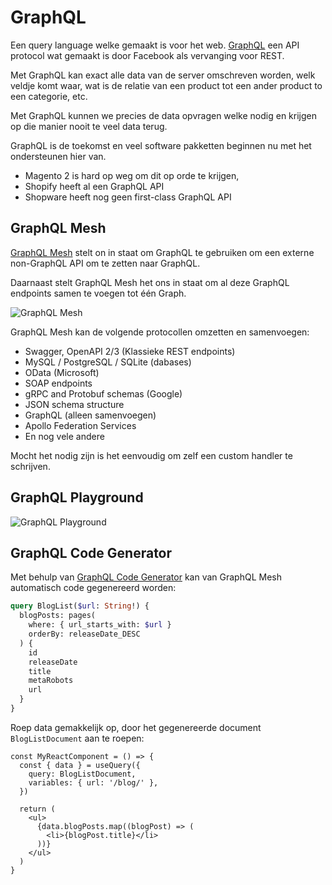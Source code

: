 # GraphQL

Een query language welke gemaakt is voor het web.
[GraphQL](https://graphql.org/) een API protocol wat gemaakt is door Facebook
als vervanging voor REST.

Met GraphQL kan exact alle data van de server omschreven worden, welk veldje
komt waar, wat is de relatie van een product tot een ander product to een
categorie, etc.

Met GraphQL kunnen we precies de data opvragen welke nodig en krijgen op die
manier nooit te veel data terug.

GraphQL is de toekomst en veel software pakketten beginnen nu met het
ondersteunen hier van.

- Magento 2 is hard op weg om dit op orde te krijgen,
- Shopify heeft al een GraphQL API
- Shopware heeft nog geen first-class GraphQL API

## GraphQL Mesh

[GraphQL Mesh](https://graphql-mesh.com/) stelt on in staat om GraphQL te
gebruiken om een externe non-GraphQL API om te zetten naar GraphQL.

Daarnaast stelt GraphQL Mesh het ons in staat om al deze GraphQL endpoints samen
te voegen tot één Graph.

![GraphQL Mesh](/images/graphql-mesh.png)

GraphQL Mesh kan de volgende protocollen omzetten en samenvoegen:

- Swagger, OpenAPI 2/3 (Klassieke REST endpoints)
- MySQL / PostgreSQL / SQLite (dabases)
- OData (Microsoft)
- SOAP endpoints
- gRPC and Protobuf schemas (Google)
- JSON schema structure
- GraphQL (alleen samenvoegen)
- Apollo Federation Services
- En nog vele andere

Mocht het nodig zijn is het eenvoudig om zelf een custom handler te schrijven.

## GraphQL Playground

![GraphQL Playground](/images/graphql-playground.png)

## GraphQL Code Generator

Met behulp van [GraphQL Code Generator](https://graphql-code-generator.com/) kan
van GraphQL Mesh automatisch code gegenereerd worden:

```graphql
query BlogList($url: String!) {
  blogPosts: pages(
    where: { url_starts_with: $url }
    orderBy: releaseDate_DESC
  ) {
    id
    releaseDate
    title
    metaRobots
    url
  }
}
```

Roep data gemakkelijk op, door het gegenereerde document `BlogListDocument` aan
te roepen:

```tsx
const MyReactComponent = () => {
  const { data } = useQuery({
    query: BlogListDocument,
    variables: { url: '/blog/' },
  })

  return (
    <ul>
      {data.blogPosts.map((blogPost) => (
        <li>{blogPost.title}</li>
      ))}
    </ul>
  )
}
```
